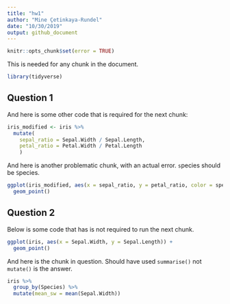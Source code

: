 ```yaml
---
title: "hw1"
author: "Mine Çetinkaya-Rundel"
date: "10/30/2019"
output: github_document
---
```


```r
knitr::opts_chunk$set(error = TRUE)
```

This is needed for any chunk in the document.

```r
library(tidyverse)
```

## Question 1

And here is some other code that is required for the next chunk:

```r
iris_modified <- iris %>%
  mutate(
    sepal_ratio = Sepal.Width / Sepal.Length,
    petal_ratio = Petal.Width / Petal.Length
    )
```

And here is another problematic chunk, with an actual error. `s`pecies should be 
`S`pecies.

```r
ggplot(iris_modified, aes(x = sepal_ratio, y = petal_ratio, color = species)) +
  geom_point()
```

## Question 2

Below is some code that has is not required to run the next chunk.

```r
ggplot(iris, aes(x = Sepal.Width, y = Sepal.Length)) +
  geom_point()
```

And here is the chunk in question. Should have used `summarise()` not `mutate()`
is the answer.

```r
iris %>%
  group_by(Species) %>%
  mutate(mean_sw = mean(Sepal.Width))
```

